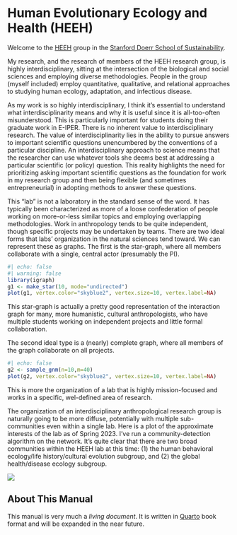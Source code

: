 # Human Evolutionary Ecology and Health (HEEH) {.unnumbered}

Welcome to the [HEEH](https://heeh.stanford.edu) group in the [Stanford Doerr School of Sustainability](https://sustainability.stanford.edu/).

My research, and the research of members of the HEEH research group, is highly interdisciplinary, sitting at the intersection of the biological and social sciences and employing diverse methodologies. People in the group (myself included) employ quantitative, qualitative, and relational approaches to studying human ecology, adaptation, and infectious disease.

As my work is so highly interdisciplinary, I think it's essential to understand what interdisciplinarity means and why it is useful since it is all-too-often misunderstood. This is particularly important for students doing their graduate work in E-IPER. There is no inherent value to interdisciplinary research. The value of interdisciplinarity lies in the ability to pursue answers to important scientific questions unencumbered by the conventions of a particular discipline. An interdisciplinary approach to science means that the researcher can use whatever tools she deems best at addressing a particular scientific (or policy) question. This reality highlights the need for prioritizing asking important scientific questions as the foundation for work in my research group and then being flexible (and sometimes entrepreneurial) in adopting methods to answer these questions.

This "lab" is not a laboratory in the standard sense of the word. It has typically been characterized as more of a loose confederation of people working on more-or-less similar topics and employing overlapping methodologies. Work in anthropology tends to be quite independent, though specific projects may be undertaken by teams. There are two ideal forms that labs' organization in the natural sciences tend toward. We can represent these as graphs. The first is the star-graph, where all members collaborate with a single, central actor (presumably the PI).

```r
#| echo: false
#| warning: false
library(igraph)
g1 <- make_star(10, mode="undirected")
plot(g1, vertex.color="skyblue2", vertex.size=10, vertex.label=NA)
```

This star-graph is actually a pretty good representation of the interaction graph for many, more humanistic, cultural anthropologists, who have multiple students working on independent projects and little formal collaboration.

The second ideal type is a (nearly) complete graph, where all members of the graph collaborate on all projects.

```r
#| echo: false
g2 <- sample_gnm(n=10,m=40)
plot(g2, vertex.color="skyblue2", vertex.size=10, vertex.label=NA)
```

This is more the organization of a lab that is highly mission-focused and works in a specific, wel-defined area of research.

The organization of an interdisciplinary anthropological research group is naturally going to be more diffuse, potentially with multiple sub-communities even within a single lab. Here is a plot of the approximate interests of the lab as of Spring 2023. I've run a community-detection algorithm on the network. It's quite clear that there are two broad communities within the HEEH lab at this time: (1) the human behavioral ecology/life history/cultural evolution subgroup, and (2) the global health/disease ecology subgroup.

![](images/lab_communities.png)

## About This Manual

This manual is very much a *living document*. It is written in [Quarto](https://quarto.org/) book format and will be expanded in the near future.

